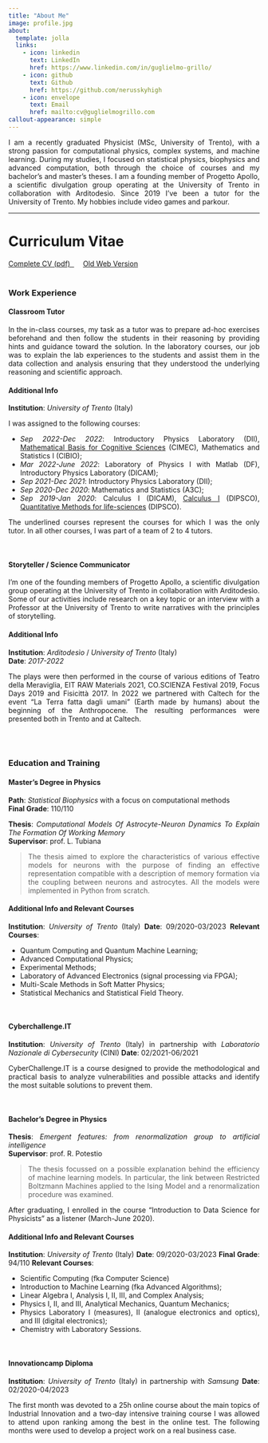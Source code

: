 ```yaml
---
title: "About Me"
image: profile.jpg
about:
  template: jolla
  links:
    - icon: linkedin
      text: LinkedIn
      href: https://www.linkedin.com/in/guglielmo-grillo/
    - icon: github
      text: Github
      href: https://github.com/nerusskyhigh
    - icon: envelope
      text: Email
      href: mailto:cv@guglielmogrillo.com
callout-appearance: simple
---
```


<div style="text-align: justify">
I am a recently graduated Physicist (MSc, University of Trento), with a strong passion for computational physics, complex systems, and machine learning. During my studies, I focused on statistical physics, biophysics and advanced computation, both through the choice of courses and my bachelor's and master's theses. I am a founding member of Progetto Apollo, a scientific divulgation group operating at the University of Trento in collaboration with Arditodesìo. Since 2019 I’ve been a tutor for the University of Trento. My hobbies include video games and parkour.
</div>

---

# Curriculum Vitae
[Complete CV (pdf)&nbsp;&nbsp;<i class="bi bi-download"></i>](assets/G_Grillo_Curriculum_Vitae.pdf){.btn .btn-outline-primary .btn role="button" data-toggle="tooltip" title="Download my CV in pdf format"}&emsp;
[Old Web Version <i class="bi bi-link-45deg"></i>](https://nerusskyhigh.github.io/online-cv/){.btn .btn-outline-primary .btn role="button" data-toggle="tooltip" title="Download my CV in pdf format"}
</br>
</br>

### Work Experience

#### Classroom Tutor&nbsp;&nbsp;<i class="bi bi-person-workspace"></i>
<div style="text-align: justify">
In the in-class courses, my task as a tutor was to prepare ad-hoc exercises beforehand and then follow the students in their reasoning by providing hints and guidance toward the solution. In the laboratory courses, our job was to explain the lab experiences to the students and assist them in the data collection and analysis ensuring that they understood the underlying reasoning and scientific approach.

::: {.callout-note collapse="true"}
#### Additional Info
**Institution**: _University of Trento_ (Italy)

I was assigned to the following courses:

- _Sep 2022-Dec 2022_: Introductory Physics Laboratory (DII), [Mathematical Basis for Cognitive Sciences]{.underline} (CIMEC), Mathematics and Statistics I (CIBIO);  
- _Mar 2022-June 2022_: Laboratory of Physics I with Matlab (DF), Introductory Physics Laboratory (DICAM);  
- _Sep 2021-Dec 2021_: Introductory Physics Laboratory (DII);  
- _Sep 2020-Dec 2020_: Mathematics and Statistics (A3C);  
- _Sep 2019-Jan 2020_: Calculus I (DICAM), [Calculus I]{.underline} (DIPSCO), [Quantitative Methods for life-sciences]{.underline} (DIPSCO).

The underlined courses represent the courses for which I was the only tutor. In all other courses, I was part
of a team of 2 to 4 tutors.
:::
</div>

</br>

#### Storyteller / Science Communicator&nbsp;&nbsp;<i class="bi bi-pen"></i>
<div style="text-align: justify">
I'm one of the founding members of Progetto Apollo, a scientific divulgation group operating at the University of Trento in collaboration with Arditodesìo. Some of our activities include research on a key topic or an interview with a Professor at the University of Trento to write narratives with the principles of storytelling.

::: {.callout-note collapse="true"}
#### Additional Info
**Institution**: _Arditodesìo_ / _University of Trento_ (Italy)  
**Date**: _2017-2022_

The plays were then performed in the course of various editions of Teatro della Meraviglia, EIT RAW Materials 2021, CO.SCIENZA Festival 2019, Focus Days 2019 and Fisicittà 2017. In 2022 we partnered with Caltech for the event “La Terra fatta dagli umani” (Earth made by humans) about the beginning of the Anthropocene. The resulting performances were presented both in Trento and at Caltech.
:::
</div>

</br>
</br>

### Education and Training

#### Master's Degree in Physics&nbsp;&nbsp;<i class="bi bi-mortarboard"></i>
<div style="text-align: justify">

**Path**: _Statistical Biophysics_ with a focus on computational methods  
**Final Grade**: 110/110  

**Thesis**: _Computational Models Of Astrocyte-Neuron Dynamics To Explain The Formation Of Working Memory_  
**Supervisor**: prof. L. Tubiana  

> The thesis aimed to explore the characteristics of various effective models for neurons with the purpose of finding an effective representation compatible with a description of memory formation via the coupling between neurons and astrocytes. All the models were implemented in Python from scratch.


::: {.callout-note collapse="true"}
#### Additional Info and Relevant Courses
**Institution**: _University of Trento_ (Italy)
**Date**: 09/2020-03/2023
**Relevant Courses**:

- Quantum Computing and Quantum Machine Learning;
- Advanced Computational Physics;
- Experimental Methods;
- Laboratory of Advanced Electronics (signal processing via FPGA);
- Multi-Scale Methods in Soft Matter Physics;
- Statistical Mechanics and Statistical Field Theory.
:::
</div>

</br>

#### Cyberchallenge.IT&nbsp;&nbsp;<i class="bi bi-laptop"></i>
<div style="text-align: justify">
**Institution**:  _University of Trento_ (Italy) in partnership with _Laboratorio Nazionale di Cybersecurity_ (CINI)
**Date**: 02/2021-06/2021

CyberChallenge.IT is a course designed to provide the methodological and practical basis to analyze vulnerabilities and possible attacks and identify the most suitable solutions to prevent them.
</div>

</br>

#### Bachelor's Degree in Physics&nbsp;&nbsp;<i class="bi bi-mortarboard"></i>
<div style="text-align: justify">

**Thesis**: _Emergent features: from renormalization group to artificial intelligence_  
**Supervisor**: prof. R. Potestio  

> The thesis focussed on a possible explanation behind the efficiency of machine learning models. In particular, the link between Restricted Boltzmann Machines applied to the Ising Model and a renormalization procedure was examined.

After graduating, I enrolled in the course "Introduction to Data Science for Physicists" as a listener (March-June 2020).

::: {.callout-note collapse="true"}
#### Additional Info and Relevant Courses
**Institution**: _University of Trento_ (Italy)
**Date**: 09/2020-03/2023
**Final Grade**: 94/110 
**Relevant Courses**:

- Scientific Computing (fka Computer Science)
- Introduction to Machine Learning (fka Advanced Algorithms);
- Linear Algebra I, Analysis I, II, III, and Complex Analysis;
- Physics I, II, and III, Analytical Mechanics, Quantum Mechanics;
- Physics Laboratory I (measures), II (analogue electronics and optics), and III (digital electronics);
- Chemistry with Laboratory Sessions.
:::
</div>

</br>

#### Innovationcamp Diploma&nbsp;&nbsp;<i class="bi bi-lightbulb"></i>
<div style="text-align: justify">
**Institution**:  _University of Trento_ (Italy) in partnership with _Samsung_
**Date**: 02/2020-04/2023

The first month was devoted to a 25h online course about the main topics of Industrial Innovation and a two-day intensive training course I was allowed to attend upon ranking among the best in the online test. The following months were used to develop a project work on a real business case.
</div>



